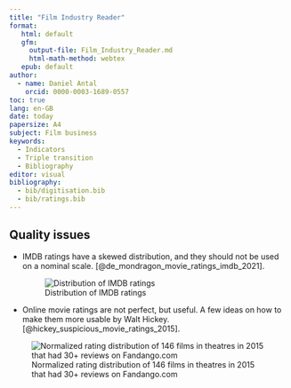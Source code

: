 ```yaml
---
title: "Film Industry Reader"
format: 
   html: default
   gfm: 
     output-file: Film_Industry_Reader.md
     html-math-method: webtex
   epub: default
author:
  - name: Daniel Antal
    orcid: 0000-0003-1689-0557
toc: true
lang: en-GB
date: today
papersize: A4
subject: Film business
keywords:
  - Indicators
  - Triple transition
  - Bibliography
editor: visual
bibliography: 
  - bib/digitisation.bib
  - bib/ratings.bib
---
```


## Quality issues

-   IMDB ratings have a skewed distribution, and they should not be used on a nominal scale. [@de_mondragon_movie_ratings_imdb_2021].

    ![Distribution of IMDB ratings](https://distributionofthings.com/static/e697f96fd11f2f7da8bf38b2419d77d9/8aab1/imdb_movie_ratings_distribution.webp)

-   Online movie ratings are not perfect, but useful. A few ideas on how to make them more usable by Walt Hickey. [@hickey_suspicious_movie_ratings_2015].

![Normalized rating distribution of 146 films in theatres in 2015 that had 30+ reviews on Fandango.com](https://fivethirtyeight.com/wp-content/uploads/2015/10/hickey-datalab-fandango-2.png?w=610){fig-align="center"}
